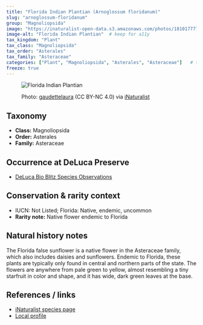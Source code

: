 ---
title: "Florida Indian Plantian (Arnoglossum floridanum)"
slug: "arnoglossum-floridanum"
group: "Magnoliopsida"
image: "https://inaturalist-open-data.s3.amazonaws.com/photos/181017777/medium.jpeg"        # keep for thumbnails
image-alt: "Florida Indian Plantian"  # keep for a11y
tax_kingdom: "Plant"
tax_class: "Magnoliopsida"
tax_order: "Asterales"
tax_family: "Asteraceae"
categories: ["Plant", "Magnoliopsida", "Asterales", "Asteraceae"]   # these drive the chips + filtering
freeze: true
---

<figure class="species-figure">

<img src="https://inaturalist-open-data.s3.amazonaws.com/photos/181017777/medium.jpeg" alt="Florida Indian Plantian" class="species-photo"/>

<figcaption class="photo-credit">

Photo: <a href="https://www.inaturalist.org/people/gaudettelaura">gaudettelaura</a> (CC BY-NC 4.0) via <a href="https://www.inaturalist.org/observations/107608204">iNaturalist</a>

</figcaption>

</figure>

## Taxonomy

-   **Class:** Magnoliopsida
-   **Order:** Asterales
-   **Family:** Asteraceae

## Occurrence at DeLuca Preserve

-   [DeLuca Bio Blitz Species Observations](https://www.inaturalist.org/observations?project_id=191727&subview=table&taxon_id=127071)

## Conservation & rarity context

-   IUCN: Not Listed; Florida: Native, endemic, uncommon
-   **Rarity note:** Native flower endemic to Florida

## Natural history notes

The Florida false sunflower is a native flower in the Asteraceae family, which also includes daisies and sunflowers. Endemic to Florida, these plants are typically only found in central and northern parts of the state. The flowers are anywhere from pale green to yellow, almost resembling a tiny starfruit in color and shape, and it has wide, dark green leaves at the base.

## References / links

-   [iNaturalist species page](https://www.inaturalist.org/taxa/127071-Arnoglossum-floridanum)
-   [Local profile](https://florida.plantatlas.usf.edu/plant/species/2312)
